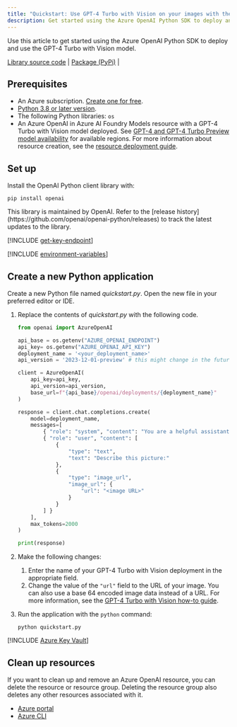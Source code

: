 ```yaml
---
title: "Quickstart: Use GPT-4 Turbo with Vision on your images with the Python SDK"
description: Get started using the Azure OpenAI Python SDK to deploy and use the GPT-4 Turbo with Vision model.
---
```


Use this article to get started using the Azure OpenAI Python SDK to deploy and use the GPT-4 Turbo with Vision model. 

[Library source code](https://github.com/openai/openai-python?azure-portal=true) | [Package (PyPi)](https://pypi.org/project/openai?azure-portal=true) |


## Prerequisites

- An Azure subscription. <a href="https://azure.microsoft.com/free/ai-services" target="_blank">Create one for free</a>.
- <a href="https://www.python.org/" target="_blank">Python 3.8 or later version</a>.
- The following Python libraries: `os`
- An Azure OpenAI in Azure AI Foundry Models resource with a GPT-4 Turbo with Vision model deployed. See [GPT-4 and GPT-4 Turbo Preview model availability](../concepts/models.md#gpt-4-and-gpt-4-turbo-model-availability) for available regions. For more information about resource creation, see the [resource deployment guide](/azure/ai-services/openai/how-to/create-resource).

## Set up 

Install the OpenAI Python client library with:

```console
pip install openai
```


<Note>
This library is maintained by OpenAI. Refer to the [release history](https://github.com/openai/openai-python/releases) to track the latest updates to the library.
</Note>

[!INCLUDE [get-key-endpoint](get-key-endpoint)]

[!INCLUDE [environment-variables](environment-variables)]


## Create a new Python application

Create a new Python file named _quickstart.py_. Open the new file in your preferred editor or IDE.


1. Replace the contents of _quickstart.py_ with the following code. 
    
    ```python
    from openai import AzureOpenAI
    
    api_base = os.getenv("AZURE_OPENAI_ENDPOINT")
    api_key= os.getenv("AZURE_OPENAI_API_KEY")
    deployment_name = '<your_deployment_name>'
    api_version = '2023-12-01-preview' # this might change in the future
    
    client = AzureOpenAI(
        api_key=api_key,  
        api_version=api_version,
        base_url=f"{api_base}/openai/deployments/{deployment_name}"
    )
    
    response = client.chat.completions.create(
        model=deployment_name,
        messages=[
            { "role": "system", "content": "You are a helpful assistant." },
            { "role": "user", "content": [  
                { 
                    "type": "text", 
                    "text": "Describe this picture:" 
                },
                { 
                    "type": "image_url",
                    "image_url": {
                        "url": "<image URL>"
                    }
                }
            ] } 
        ],
        max_tokens=2000 
    )
    
    print(response)
    ```



1. Make the following changes:
    1. Enter the name of your GPT-4 Turbo with Vision deployment in the appropriate field.
    1. Change the value of the `"url"` field to the URL of your image.
        <Tip>
        You can also use a base 64 encoded image data instead of a URL. For more information, see the [GPT-4 Turbo with Vision how-to guide](../how-to/gpt-with-vision.md#use-a-local-image).
        </Tip>

1. Run the application with the `python` command:

    ```console
    python quickstart.py
    ```
[!INCLUDE [Azure Key Vault](~/reusable-content/ce-skilling/azure/includes/ai-services/security/azure-key-vault)]

## Clean up resources

If you want to clean up and remove an Azure OpenAI resource, you can delete the resource or resource group. Deleting the resource group also deletes any other resources associated with it.

- [Azure portal](../../../ai-services/multi-service-resource.md?pivots=azportal#clean-up-resources)
- [Azure CLI](../../../ai-services/multi-service-resource.md?pivots=azcli#clean-up-resources)


